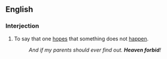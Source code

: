 ==English==

===Interjection===
{{en-intj}}

# To say that one [[hopes]] that something does not [[happen]].
#:''And if my parents should ever find out. '''Heaven forbid'''!''
